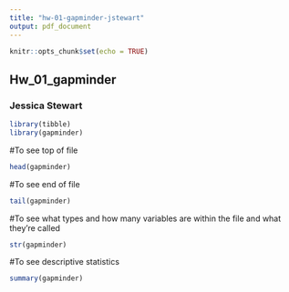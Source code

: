 ```yaml
---
title: "hw-01-gapminder-jstewart"
output: pdf_document
---
```


```r
knitr::opts_chunk$set(echo = TRUE)
```

## Hw_01_gapminder
### Jessica Stewart

```r
library(tibble)
library(gapminder)
```

#To see top of file
```r
head(gapminder)
```
#To see end of file
```r
tail(gapminder)
```

#To see what types and how many variables are within the file and what they're called
```r
str(gapminder)
```

#To see descriptive statistics
```r
summary(gapminder)
```